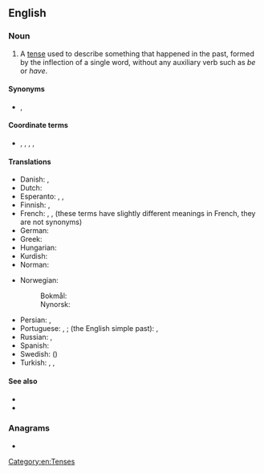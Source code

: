 {{also|simple-past}}
==English==

===Noun===
{{en-noun}}

# {{lb|en|grammar}} A [[tense]] used to describe something that happened in the past, formed by the inflection of a single word, without any auxiliary verb such as ''be'' or ''have''.

====Synonyms====
* {{sense|grammar}} {{l|en|preterite}}, {{l|en|preterit}}

====Coordinate terms====
* {{sense|grammatical tense}} {{l|en|present}}, {{l|en|present perfect}}, {{l|en|past perfect}}, {{l|en|past participle}}, {{l|en|past continuous}}

====Translations====
{{trans-top|the simple past tense}}
* Danish: {{t+|da|præteritum}}, {{t+|da|datid}}
* Dutch: {{t+|nl|onvoltooid verleden tijd|m}}
* Esperanto: {{t|eo|estinteco}}, {{t|eo|estinto}}, {{t+|eo|preterito}}
* Finnish: {{t+|fi|imperfekti}}, {{t+|fi|preteriti}}
* French: {{t+|fr|passé|m}}, {{t+|fr|imparfait|m}}, {{t+|fr|passé simple|m}} (these terms have slightly different meanings in French, they are not synonyms)
* German: {{t+|de|Präteritum|n}}
* Greek: {{t+|el|αόριστος|m}}
* Hungarian: {{t|hu|egyszerű múlt}}
* Kurdish: {{t+|ku|dema borî|f|sc=ku-Arab}}
* Norman: {{t|nrf|sîmpl'ye pâssé|m}}
{{trans-mid}}
* Norwegian:
*: Bokmål: {{t|nb|preteritum|n}}
*: Nynorsk: {{t|nn|preteritum|n}}
* Persian: {{t|fa|ماضی ساده|tr=mâzi-e sâde|sc=fa-Arab}}, {{t|fa|گذشته ساده|tr=gozašte-ye sâde|sc=fa-Arab}}
* Portuguese: {{t+|pt|pretérito perfeito|m}}, {{t+|pt|pretérito perfeito simples|m}}; (the English simple past): {{t|pt|passado simples|m}}, {{t|pt|pretérito simples|m}}
* Russian: {{t|ru|просто́е проше́дшее вре́мя|n}}, {{t+|ru|проше́дшее вре́мя|n}}
* Spanish: {{t+|es|pretérito}}
* Swedish: {{t+|sv|preteritum}} ({{t+|sv|imperfekt}})
* Turkish: {{t+|tr|geçmiş zaman}}, {{t|tr|-di'li geçmiş zaman}}, {{t|tr|geçmiş zamanın hikayesi}}
{{trans-bottom}}

====See also====
* {{projectlink|wikipedia|Simple past (English)}}
* {{projectlink|wikipedia|Preterite}}

===Anagrams===
* {{anagrams|en|palimpsest|past simple}}

[[Category:en:Tenses]]